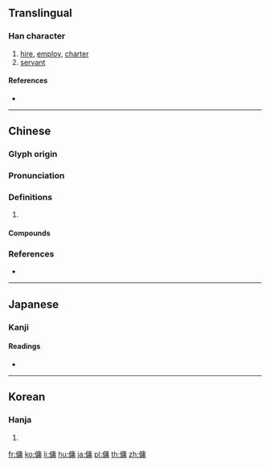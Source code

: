 {{also|佣}}
==Translingual==

===Han character===
{{Han char|rn=9|rad=人|as=11|sn=13|four=20227|canj=OILB|ids=⿰亻庸}}

# [[hire]], [[employ]], [[charter]]
# [[servant]]

====References====
* {{Han ref|kx=0114.110|dkj=01007|dj=0242.200|hdz=10214.060|uh=50AD|ud=20653|bh=B6C4|bd=46788}}

----

==Chinese==
{{zh-forms|s=佣}}

===Glyph origin===
{{Han etym}}

===Pronunciation===
{{zh-pron
|m=yōng,yóng
|c=jung4,jung2,cung1
|mn=qz,tw,xm,zz:iong
|mc=y
|oc=y
|cat=
}}

===Definitions===
{{zh-hanzi}}

# {{rfdef|zh}}

====Compounds====
{{zh-der|傭人|傭作|傭保|傭兵|傭工|傭給|傭耕|僱傭|女傭|幫傭|德潤傭書}}

===References===
* {{R:yue:Hanzi}}

----

==Japanese==

===Kanji===
{{ja-kanji|grade=|rs=人11}}

====Readings====
* {{ja-readings|on=[[ちょう]] (chō)|goon=[[よ]] (yo)|kanon=[[よう]] (yō)|kun=[[やとう]] (yatou), [[あたい]] (atai), [[ひとしい]] (hitoshii)}}

----

==Korean==

===Hanja===
{{ko-hanja|hangeul=[[용]], [[충]]|rv=yong, chung|mr=yong, ch'ung}}

# {{defn|lang=ko|sort=人11}}

[[fr:傭]]
[[ko:傭]]
[[li:傭]]
[[hu:傭]]
[[ja:傭]]
[[pl:傭]]
[[th:傭]]
[[zh:傭]]